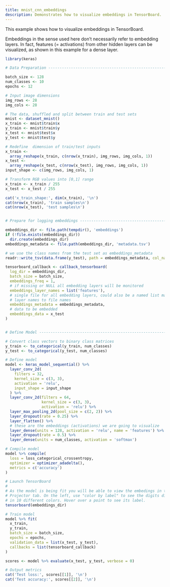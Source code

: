 ```yaml
---
title: mnist_cnn_embeddings
description: Demonstrates how to visualize embeddings in TensorBoard.
---
```

This example shows how to visualize embeddings in TensorBoard.

Embeddings in the sense used here don't necessarily refer to embedding layers.
In fact, features (= activations) from other hidden layers can be visualized,
as shown in this example for a dense layer.

```r
library(keras)

# Data Preparation -----------------------------------------------------

batch_size <- 128
num_classes <- 10
epochs <- 12

# Input image dimensions
img_rows <- 28
img_cols <- 28

# The data, shuffled and split between train and test sets
mnist <- dataset_mnist()
x_train <- mnist$train$x
y_train <- mnist$train$y
x_test <- mnist$test$x
y_test <- mnist$test$y

# Redefine  dimension of train/test inputs
x_train <-
  array_reshape(x_train, c(nrow(x_train), img_rows, img_cols, 1))
x_test <-
  array_reshape(x_test, c(nrow(x_test), img_rows, img_cols, 1))
input_shape <- c(img_rows, img_cols, 1)

# Transform RGB values into [0,1] range
x_train <- x_train / 255
x_test <- x_test / 255

cat('x_train_shape:', dim(x_train), '\n')
cat(nrow(x_train), 'train samples\n')
cat(nrow(x_test), 'test samples\n')


# Prepare for logging embeddings --------------------------------------------------

embeddings_dir <- file.path(tempdir(), 'embeddings')
if (!file.exists(embeddings_dir))
  dir.create(embeddings_dir)
embeddings_metadata <- file.path(embeddings_dir, 'metadata.tsv')

# we use the class names from the test set as embeddings_metadata
readr::write_tsv(data.frame(y_test), path = embeddings_metadata, col_names = FALSE)

tensorboard_callback <- callback_tensorboard(
  log_dir = embeddings_dir,
  batch_size = batch_size,
  embeddings_freq = 1,
  # if missing or NULL all embedding layers will be monitored
  embeddings_layer_names = list('features'),
  # single file for all embedding layers, could also be a named list mapping
  # layer names to file names
  embeddings_metadata = embeddings_metadata,
  # data to be embedded
  embeddings_data = x_test
)


# Define Model -----------------------------------------------------------

# Convert class vectors to binary class matrices
y_train <- to_categorical(y_train, num_classes)
y_test <- to_categorical(y_test, num_classes)

# Define model
model <- keras_model_sequential() %>%
  layer_conv_2d(
    filters = 32,
    kernel_size = c(3, 3),
    activation = 'relu',
    input_shape = input_shape
  ) %>%
  layer_conv_2d(filters = 64,
                kernel_size = c(3, 3),
                activation = 'relu') %>%
  layer_max_pooling_2d(pool_size = c(2, 2)) %>%
  layer_dropout(rate = 0.25) %>%
  layer_flatten() %>%
  # these are the embeddings (activations) we are going to visualize
  layer_dense(units = 128, activation = 'relu', name = 'features') %>%
  layer_dropout(rate = 0.5) %>%
  layer_dense(units = num_classes, activation = 'softmax')

# Compile model
model %>% compile(
  loss = loss_categorical_crossentropy,
  optimizer = optimizer_adadelta(),
  metrics = c('accuracy')
)

# Launch TensorBoard
#
# As the model is being fit you will be able to view the embedings in the 
# Projector tab. On the left, use "color by label" to see the digits displayed
# in 10 different colors. Hover over a point to see its label.
tensorboard(embeddings_dir)

# Train model
model %>% fit(
  x_train,
  y_train,
  batch_size = batch_size,
  epochs = epochs,
  validation_data = list(x_test, y_test),
  callbacks = list(tensorboard_callback)
)

scores <- model %>% evaluate(x_test, y_test, verbose = 0)

# Output metrics
cat('Test loss:', scores[[1]], '\n')
cat('Test accuracy:', scores[[2]], '\n')
```

